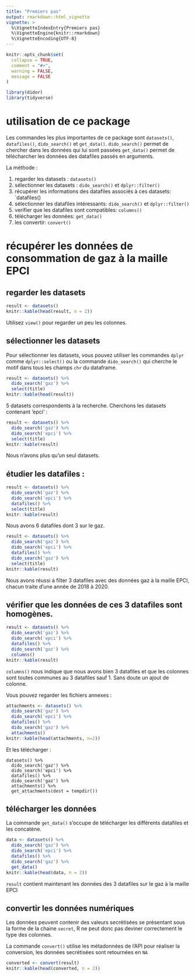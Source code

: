 ```yaml
---
title: "Premiers pas"
output: rmarkdown::html_vignette
vignette: >
  %\VignetteIndexEntry{Premiers pas}
  %\VignetteEngine{knitr::rmarkdown}
  %\VignetteEncoding{UTF-8}
---
```


```r
knitr::opts_chunk$set(
  collapse = TRUE,
  comment = "#>",
  warning = FALSE,
  message = FALSE
)
```

```r
library(didor)
library(tidyverse)
```

# utilisation de ce package

Les commandes les plus importantes de ce package sont `datasets()`,
`datafiles()`, `dido_search()` et `get_data()`. `dido_search()` permet de
chercher dans les données qui lui sont passées `get_data()` permet de
télécharcher les données des datafiles passés en arguments.

La méthode :

1. regarder les datasets : `datasets()`
1. sélectionner les datasets : `dido_search()` et `dplyr::filter()`
1. récupérer les informations des datafiles associés à ces datasets: `datafiles()
1. sélectionner les datafiles intéressants: `dido_search()` et `dplyr::filter()`
1. verifier que les datafiles sont compatibles: `columns()`
1. télécharger les données: `get_data()`
1. les convertir: `convert()`

# récupérer les données de consommation de gaz à la maille EPCI

## regarder les datasets

```r
result <- datasets()
knitr::kable(head(result, n = 2))
```

Utilisez `view()` pour regarder un peu les colonnes.

## sélectionner les datasets

Pour sélectionner les datasets, vous pouvez utiliser les commandes `dplyr` 
comme `dplyr::select()` ou la commande `dido_search()` qui cherche le motif
dans tous les champs `chr` du dataframe.

```r
result <- datasets() %>% 
  dido_search('gaz') %>% 
  select(title)
knitr::kable(head(result))
```

5 datasets correspondents à la recherche. Cherchons les datasets contenant 'epci' :

```r
result <- datasets() %>% 
  dido_search('gaz') %>% 
  dido_search('epci') %>%
  select(title)
knitr::kable(result)
```

Nous n'avons plus qu'un seul datasets.

## étudier les datafiles :


```r
result <- datasets() %>% 
  dido_search('gaz') %>% 
  dido_search('epci') %>%
  datafiles() %>% 
  select(title)
knitr::kable(result)
```

Nous avons 6 datafiles dont 3 sur le gaz. 

```r
result <- datasets() %>% 
  dido_search('gaz') %>% 
  dido_search('epci') %>%
  datafiles() %>% 
  dido_search('gaz') %>%
  select(title)
knitr::kable(result)
```

Nous avons réussi à filter 3 datafiles avec des données gaz à la maille EPCI, chacun traite d'une année de 2018 à 2020.

## vérifier que les données de ces 3 datafiles sont homogènes.

```r
result <- datasets() %>%
  dido_search('gaz') %>% 
  dido_search('epci') %>%
  datafiles() %>% 
  dido_search('gaz') %>%
  columns()
knitr::kable(result)
```

`columns()` nous indique que nous avons bien 3 datafiles et que les colonnes sont toutes communes au 3 datafiles sauf 1. Sans doute un ajout de colonne.

Vous pouvez regarder les fichiers annexes :

```r
attachments <- datasets() %>%
  dido_search('gaz') %>% 
  dido_search('epci') %>%
  datafiles() %>% 
  dido_search('gaz') %>%
  attachments()
knitr::kable(head(attachments, n=2))
```

Et les télécharger :

```
datasets() %>%
  dido_search('gaz') %>% 
  dido_search('epci') %>%
  datafiles() %>% 
  dido_search('gaz') %>%
  attachments() %>%
  get_attachments(dest = tempdir())
```

## télécharger les données

La commande `get_data()` s'occupe de télécharger les différents datafiles et les concatène.

```r
data <- datasets() %>%
  dido_search('gaz') %>% 
  dido_search('epci') %>%
  datafiles() %>% 
  dido_search('gaz') %>%
  get_data()
knitr::kable(head(data, n = 2))
```

`result` contient maintenant les données des 3 datafiles sur le gaz à la maille EPCI

## convertir les données numériques

Les données peuvent contenir des valeurs secrétisées se présentant sous la forme
de la chaine `secret`, R ne peut donc pas deviner correctement le type des colonnes.

La commande `convert()` utilise les métadonnées de l'API pour réaliser la
conversion, les données secrétisées sont retournées en `NA`

```r
converted <- convert(result)
knitr::kable(head(converted, n = 2))
```

